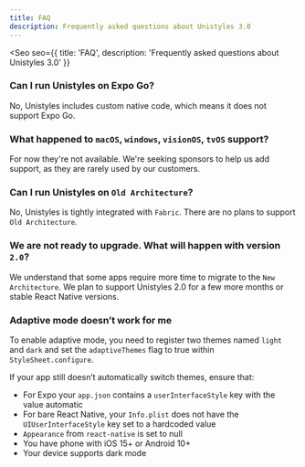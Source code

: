 ```yaml
---
title: FAQ
description: Frequently asked questions about Unistyles 3.0
---
```



<Seo
    seo={{
        title: 'FAQ',
        description: 'Frequently asked questions about Unistyles 3.0'
    }}
>

### Can I run Unistyles on Expo Go?

No, Unistyles includes custom native code, which means it does not support Expo Go.

### What happened to `macOS`, `windows`, `visionOS`, `tvOS` support?

For now they're not available. We're seeking sponsors to help us add support, as they are rarely used by our customers.

### Can I run Unistyles on `Old Architecture`?

No, Unistyles is tightly integrated with `Fabric`. There are no plans to support `Old Architecture`.

### We are not ready to upgrade. What will happen with version `2.0`?

We understand that some apps require more time to migrate to the `New Architecture`. We plan to support Unistyles 2.0 for a few more months or stable React Native versions.

### Adaptive mode doesn’t work for me

To enable adaptive mode, you need to register two themes named `light` and `dark` and set the `adaptiveThemes` flag to true within `StyleSheet.configure`.

If your app still doesn’t automatically switch themes, ensure that:

- For Expo your `app.json` contains a `userInterfaceStyle` key with the value automatic
- For bare React Native, your `Info.plist` does not have the `UIUserInterfaceStyle` key set to a hardcoded value
- `Appearance` from `react-native` is set to null
- You have phone with iOS 15+ or Android 10+
- Your device supports dark mode

</Seo>
